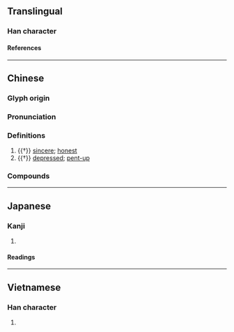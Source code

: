 {{character info/new}}
==Translingual==

===Han character===
{{Han char|rn=61|rad=心|as=09|sn=12|four=91066|canj=PMRW,XPMRW|ids=⿰忄畐}}

====References====
{{Han ref|kx=0394.160|dkj=10916|dj=0730.230|hdz=42326.090|uh=610A}}

----

==Chinese==
{{zh-forms}}

===Glyph origin===
{{Han etym}}

===Pronunciation===
{{zh-pron
|m=bì
|c=bik1
|mc=y
|oc=y
|ma=
|cat=a
}}

===Definitions===
{{zh-hanzi}}

# {{†}} [[sincere]]; [[honest]]
# {{†}} [[depressed]]; [[pent-up]]

===Compounds===
{{zh-der|愊抑|愊憶|愊億|悃愊|悃愊無華}}

----

==Japanese==

===Kanji===
{{ja-kanji|grade=|rs=心09}}

# {{rfdef|ja|sort=心09}}

====Readings====
{{ja-readings
|on=ひょく, ひき, ふく
|kun=まこと
}}

----

==Vietnamese==

===Han character===
{{vi-readings|rs=心09|reading=bực}}

# {{rfdef|vi|sort=心09}}